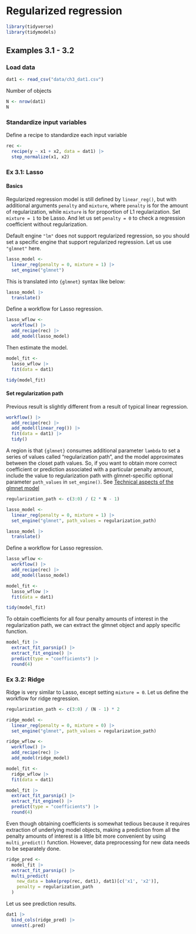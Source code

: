 # Regularized regression

```r
library(tidyverse)
library(tidymodels)
```


## Examples 3.1 - 3.2

### Load data

```r
dat1 <- read_csv("data/ch3_dat1.csv")
```

Number of objects

```r
N <- nrow(dat1)
N
```

### Standardize input variables

Define a recipe to standardize each input variable

```r
rec <- 
  recipe(y ~ x1 + x2, data = dat1) |> 
  step_normalize(x1, x2)
```


### Ex 3.1: Lasso

#### Basics

Regularized regression model is still defined by `linear_reg()`, but with additional arguments `penalty` and `mixture`, where `penalty` is for the amount of regularization, while `mixture` is for proportion of L1 regularization. Set `mixture = 1` to be Lasso. And let us set `penalty = 0` to check a regression coefficient without regularization.

Default engine `"lm"` does not support regularized regression, so you should set a specific engine that support regularized regression. Let us use `"glmnet"` here.

```r
lasso_model <- 
  linear_reg(penalty = 0, mixture = 1) |> 
  set_engine("glmnet")
```

This is translated into `{glmnet}` syntax like below:

```r
lasso_model |> 
  translate()
```

Define a workflow for Lasso regression.

```r
lasso_wflow <- 
  workflow() |> 
  add_recipe(rec) |> 
  add_model(lasso_model)
```

Then estimate the model.

```r
model_fit <- 
  lasso_wflow |> 
  fit(data = dat1)
```

```r
tidy(model_fit)
```


#### Set regularization path

Previous result is slightly different from a result of typical linear regression.

```r
workflow() |> 
  add_recipe(rec) |> 
  add_model(linear_reg()) |> 
  fit(data = dat1) |> 
  tidy()
```

A region is that `{glmnet}` consumes additional parameter `lambda` to set a series of values called "regularization path", and the model approximates between the closet path values. So, if you want to obtain more correct coefficient or prediction associated with a particular penalty amount, include the value to regularization path with glmnet-specific optional parameter `path_values` in `set_engine()`. See [Technical aspects of the glmnet model](https://parsnip.tidymodels.org/reference/glmnet-details.html)

```r
regularization_path <- c(3:0) / (2 * N - 1)

lasso_model <- 
  linear_reg(penalty = 0, mixture = 1) |> 
  set_engine("glmnet", path_values = regularization_path)
```

```r
lasso_model |> 
  translate()
```

Define a workflow for Lasso regression.

```r
lasso_wflow <- 
  workflow() |> 
  add_recipe(rec) |> 
  add_model(lasso_model)

model_fit <- 
  lasso_wflow |> 
  fit(data = dat1)
```

```r
tidy(model_fit)
```

To obtain coefficients for all four penalty amounts of interest in the regularization path, we can extract the glmnet object and apply specific function.

```r
model_fit |> 
  extract_fit_parsnip() |> 
  extract_fit_engine() |> 
  predict(type = "coefficients") |> 
  round(4)
```


### Ex 3.2: Ridge

Ridge is very similar to Lasso, except setting `mixture = 0`. Let us define the workflow for ridge regression.

```r
regularization_path <- c(3:0) / (N - 1) * 2

ridge_model <- 
  linear_reg(penalty = 0, mixture = 0) |> 
  set_engine("glmnet", path_values = regularization_path)

ridge_wflow <- 
  workflow() |> 
  add_recipe(rec) |> 
  add_model(ridge_model)
```


```r
model_fit <- 
  ridge_wflow |> 
  fit(data = dat1)

model_fit |> 
  extract_fit_parsnip() |> 
  extract_fit_engine() |> 
  predict(type = "coefficients") |> 
  round(4)
```


Even though obtaining coefficients is somewhat tedious because it requires extraction of underlying model objects, making a prediction from all the penalty amounts of interest is a little bit more convenient by using `multi_predict()` function. However, data preprocessing for new data needs to be separately done. 

```r
ridge_pred <- 
  model_fit |> 
  extract_fit_parsnip() |> 
  multi_predict(
    new_data = bake(prep(rec, dat1), dat1)[c('x1', 'x2')], 
    penalty = regularization_path
  )
```

Let us see prediction results.

```r
dat1 |> 
  bind_cols(ridge_pred) |> 
  unnest(.pred)
```



